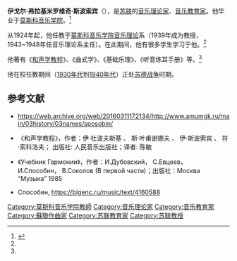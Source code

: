 {{copyedit|time=2016-02-20T04:12:32+00:00}}
{{Infobox classical|中文名=斯波索宾|所属时期=20世纪|奖项=|学生=[[格尔曼·加雷宁|格尔曼·加雷宁]]|师从=[[瓦西连科|瓦西连科]]|代表作=《和声学教程》、《曲式学》|擅长作品类型=|所属乐派=|逝世地={{URS}}|画像=<!-- 檔案不存在 Sposobin.jpg -->|逝世日期=1954年8月31日(54歲)|出生地=俄罗斯帝国|出生日期=1900年4月20日|国别=苏联|拉丁字母=Igor Vladimirovich Sposobin|原文名=Игорь Владимирович Спосо́бин|附注=|官方网站=}}
'''伊戈尔·弗拉基米罗维奇·斯波索宾'''（{{bd|1900年|4月20日|1954年|8月31日|}}），是[[苏联|苏联]]的[[音乐理论|音乐理论家]]、[[音乐教育|音乐教育家]]。他毕业于[[莫斯科音樂學院|莫斯科音乐学院]]。<ref name="#1">{{Cite web|title=СПОСОБИН • Большая российская энциклопедия - электронная версия|url=https://bigenc.ru/music/text/4160588|accessdate=2019-11-19|work=bigenc.ru}}</ref>

从1924年起，他任教于[[莫斯科音樂學院|莫斯科音乐学院]][[音乐理论|音乐理论]]系（1939年成为教授，1943~1948年任音乐理论系主任）。在此期间，他有很多学生学习于他。<ref name="#1"/>

他著有《[[斯波索宾和声学|和声学教程]]》、《曲式学》、《基础乐理》、《听音练耳手册》等。<ref name="#1"/>

他在校任教期间（[[1930年代|1930年代]]到[[1940年代|1940年代]]）正处[[苏德战争|苏德战争]]时期。

== 参考文献 ==
{{reflist}}

* https://web.archive.org/web/20160311172134/http://www.amumgk.ru/main/03history/03names/sposobin/

* 《和声学教程》，作者：伊·杜波夫斯基 、 斯·叶甫谢娜夫 、 伊·斯波索宾 、 符·索科洛夫； 出版社: 人民音乐出版社；译者: 陈敏

* 《Учебник Гармонии》，作者：И.Дубовский， С.Евцеев， И.Способин， В.Соколов (В первой части)；出版社：Москва “Музыка” 1985

* Способин, https://bigenc.ru/music/text/4160588

[[Category:莫斯科音乐学院教師|Category:莫斯科音乐学院教師]]
[[Category:音乐理论家|Category:音乐理论家]]
[[Category:音乐教育家|Category:音乐教育家]]
[[Category:蘇聯作曲家|Category:蘇聯作曲家]]
[[Category:苏联教育家|Category:苏联教育家]]
[[Category:苏联教授|Category:苏联教授]]